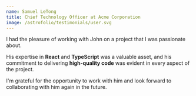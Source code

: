 ```yaml
---
name: Samuel LeTong
title: Chief Technology Officer at Acme Corporation
image: /astrofolio/testimonials/user.svg
---
```


I had the pleasure of working with John on a project that I was passionate about.

His expertise in **React** and **TypeScript** was a valuable asset, and his commitment to delivering **high-quality code** was evident in every aspect of the project.

I'm grateful for the opportunity to work with him and look forward to collaborating with him again in the future.
